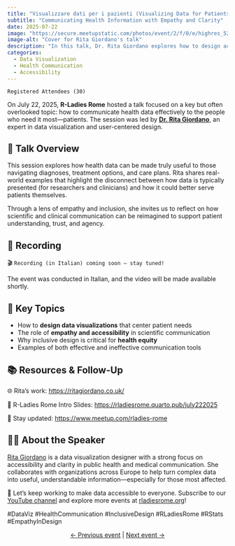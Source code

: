 ```yaml
---
title: "Visualizzare dati per i pazienti (Visualizing Data for Patients)"
subtitle: "Communicating Health Information with Empathy and Clarity"
date: 2025-07-22
image: "https://secure.meetupstatic.com/photos/event/2/f/0/e/highres_528912046.webp?w=750"
image-alt: "Cover for Rita Giordano's talk"
description: "In this talk, Dr. Rita Giordano explores how to design accessible and empathetic data visualizations for patients. A reflection on inclusive communication and how data can support—not overwhelm—those navigating health decisions."
categories:
  - Data Visualization
  - Health Communication
  - Accessibility
---
```


`Registered Attendees (30)`

On July 22, 2025, **R-Ladies Rome** hosted a talk focused on a key but often overlooked topic: how to communicate health data effectively to the people who need it most—patients. The session was led by [**Dr. Rita Giordano**](https://www.linkedin.com/in/ritagiordano/), an expert in data visualization and user-centered design.

## 💬 Talk Overview

This session explores how health data can be made truly useful to those navigating diagnoses, treatment options, and care plans. Rita shares real-world examples that highlight the disconnect between how data is typically presented (for researchers and clinicians) and how it could better serve patients themselves.

Through a lens of empathy and inclusion, she invites us to reflect on how scientific and clinical communication can be reimagined to support patient understanding, trust, and agency.

## 🎥 Recording

🎬 `Recording (in Italian) coming soon — stay tuned!`

The event was conducted in Italian, and the video will be made available shortly.

## 🧭 Key Topics

- How to **design data visualizations** that center patient needs
- The role of **empathy and accessibility** in scientific communication
- Why inclusive design is critical for **health equity**
- Examples of both effective and ineffective communication tools

## 📚 Resources & Follow-Up

🌐 Rita’s work: <https://ritagiordano.co.uk/>

📝 R-Ladies Rome Intro Slides: <https://rladiesrome.quarto.pub/july222025>

📅 Stay updated: <https://www.meetup.com/rladies-rome>

## 👩‍🏫 About the Speaker

[Rita Giordano](https://www.linkedin.com/in/ritagiordano/) is a data visualization designer with a strong focus on accessibility and clarity in public health and medical communication. She collaborates with organizations across Europe to help turn complex data into useful, understandable information—especially for those most affected.

💬 Let’s keep working to make data accessible to everyone. Subscribe to our [YouTube channel](https://www.youtube.com/@rladiesrome) and explore more events at [rladiesrome.org](https://rladiesrome.org)!

#DataViz #HealthCommunication #InclusiveDesign #RLadiesRome #RStats #EmpathyInDesign

<center>[← Previous event](/talks/2025/meetup/07032025_RamiKrispin.qmd) | [Next event →](/talks/2025/meetup/08252025_Workshop.qmd)</center>